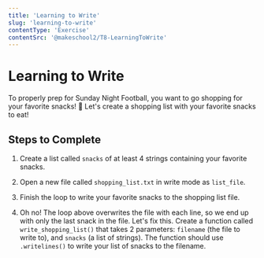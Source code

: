```yaml
---
title: 'Learning to Write'
slug: 'learning-to-write'
contentType: 'Exercise'
contentSrc: '@makeschool2/T8-LearningToWrite'
---
```


# Learning to Write

To properly prep for Sunday Night Football, you want to go shopping for your favorite snacks! :cookie: Let's create a shopping list with your favorite snacks to eat!

## Steps to Complete

1. Create a list called `snacks` of at least 4 strings containing your favorite snacks.

2. Open a new file called `shopping_list.txt` in write mode as `list_file`.

3. Finish the loop to write your favorite snacks to the shopping list file.

4. Oh no! The loop above overwrites the file with each line, so we end up with only the last snack in the file. Let's fix this. Create a function called `write_shopping_list()` that takes 2 parameters: `filename` (the file to write to), and `snacks` (a list of strings). The function should use `.writelines()` to write your list of snacks to the filename.